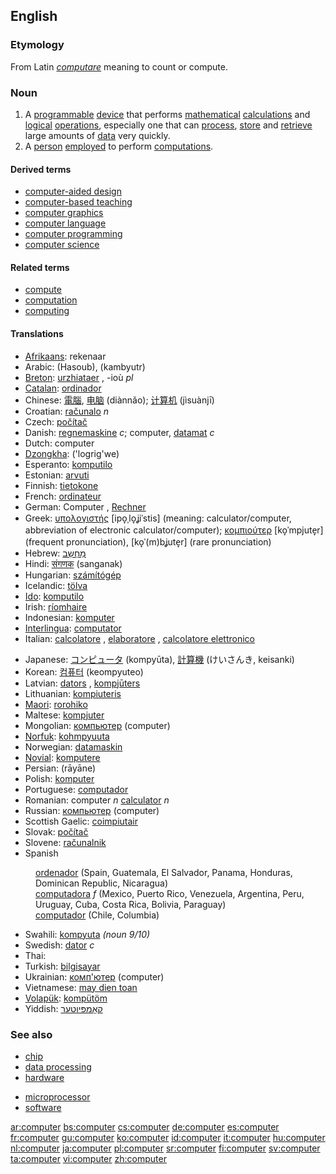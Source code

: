 ==English==

{{wikipedia}}

===Etymology===
From Latin ''[[computare]]'' meaning to count or compute.

===Noun===
{{en-noun-reg}}

#A [[programmable]] [[device]] that performs [[mathematical]] [[calculation|calculations]] and [[logical]] [[operation]]s, especially one that can [[process]], [[store]] and [[retrieve]] large amounts of [[data]] very quickly.
#  A [[person]] [[employ]]ed to perform [[computation]]s.

====Derived terms====
*[[computer-aided design]]
*[[computer-based teaching]]
*[[computer graphics]]
*[[computer language]]
*[[computer programming]]
*[[computer science]]

====Related terms====
*[[compute]]
*[[computation]]
*[[computing]]

====Translations====
{{top}}
*[[Afrikaans]]: rekenaar
*Arabic: {{ARchar|[[حاسوب]]}} (Hasoub), {{ARchar|[[كمبيوتر]]}} (kambyutr)
*[[Breton]]: [[urzhiataer]] {{m}}, -ioù ''pl''
*[[Catalan]]: [[ordinador]] {{m}}
*Chinese: [[電腦]], [[电脑]] (diànnǎo); [[计算机]] (jìsuànj&#299;)
*Croatian: [[računalo]] ''n''
*Czech: [[počítač]] {{m}}
*Danish: [[regnemaskine]] ''c''; computer, [[datamat]] ''c''
*Dutch: computer {{m}}
*[[Dzongkha]]: ('logrig'we)
*Esperanto: [[komputilo]]
*Estonian: [[arvuti]]
*Finnish: [[tietokone]]
*French: [[ordinateur]] {{m}}
*German: Computer {{m}}, [[Rechner]] {{m}}
*Greek: [[υπολογιστής]] [ipo̞ˌlo̞ʝiˈstis] {{m}} (meaning: calculator/computer, abbreviation of electronic calculator/computer); [[κομπιούτερ]] [ko̞ˈmpjute̞r] (frequent pronunciation), [ko̞ˈ(m)bʝute̞r] (rare pronunciation) {{m}}
*Hebrew: [[מחשב|מַחְשֵב]]
*Hindi: [[संगणक]] (sanganak)
*Hungarian: [[számítógép]]
*Icelandic: [[tölva]]
*[[Ido]]: [[komputilo]]
*Irish: [[ríomhaire]]
*Indonesian: [[komputer]]
*[[Interlingua]]: [[computator]]
*Italian: [[calcolatore]] {{m}}, [[elaboratore]] {{m}}, [[calcolatore elettronico]] {{m}}
{{mid}}
*Japanese: [[コンピュータ]] (kompyūta), [[計算機]] (けいさんき, keisanki)
*Korean: [[컴퓨터]] (keompyuteo)
*Latvian: [[dators]] {{m}}, [[kompjūters]] {{m}}
*Lithuanian: [[kompiuteris]] {{m}}
*[[Maori]]: [[rorohiko]]
*Maltese: [[kompjuter]]
*Mongolian: [[компьютер]] (computer) {{m}}
*[[Norfuk]]: [[kohmpyuuta]]
*Norwegian: [[datamaskin]] {{m}}
*[[Novial]]: [[komputere]]
*Persian: {{FAchar|[[رايانِه]]}} (rāyāne)
*Polish: [[komputer]] {{m}}
*Portuguese: [[computador]]
*Romanian: computer ''n'' [[calculator]] ''n''
*Russian: [[компьютер]] (computer) {{m}}
*Scottish Gaelic: [[coimpiutair]] {{m}}
*Slovak: [[počítač]] {{m}}
*Slovene: [[računalnik]] {{m}}
*Spanish
:[[ordenador]] {{m}} (Spain, Guatemala, El Salvador, Panama, Honduras, Dominican Republic, Nicaragua)
:[[computadora]] ''f'' (Mexico, Puerto Rico, Venezuela, Argentina, Peru, Uruguay, Cuba, Costa Rica, Bolivia, Paraguay)
:[[computador]] {{m}} (Chile, Columbia)
*Swahili: [[kompyuta]] ''(noun 9/10)''
*Swedish: [[dator]] ''c''
*Thai: {{THchar|[[คอมพิวเตอร์]]}}
*Turkish: [[bilgisayar]]
*Ukrainian: [[комп'ютер]] (computer) {{m}}
*Vietnamese: [[may dien toan]]
*[[Volapük]]: [[kompütöm]]
*Yiddish: [[קאָמפּיוטער]]
{{bottom}}

===See also===
{{top}}
*[[chip]]
*[[data processing]]
*[[hardware]]
{{mid}}
*[[microprocessor]]
*[[software]]
{{bottom}}

[[ar:computer]]
[[bs:computer]]
[[cs:computer]]
[[de:computer]]
[[es:computer]]
[[fr:computer]]
[[gu:computer]]
[[ko:computer]]
[[id:computer]]
[[it:computer]]
[[hu:computer]]
[[nl:computer]]
[[ja:computer]]
[[pl:computer]]
[[sr:computer]]
[[fi:computer]]
[[sv:computer]]
[[ta:computer]]
[[vi:computer]]
[[zh:computer]]